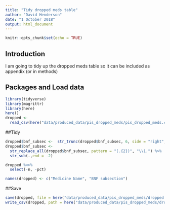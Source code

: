 ```yaml
---
title: "Tidy dropped meds table"
author: "David Henderson"
date: "1 October 2018"
output: html_document
---
```


```r
knitr::opts_chunk$set(echo = TRUE)
```

## Introduction

I am going to tidy up the dropped meds table so it can be included as appendix (or in methods)

## Packages and Load data

```r
library(tidyverse)
library(magrittr)
library(here)
here()
dropped <- 
  read_csv(here("data/produced_data/pis_dropped_meds/pis_dropped_meds.csv"))
```


##Tidy

```r
dropped$bnf_subsec <-  str_trunc(dropped$bnf_subsec, 6, side = "right", ellipsis = "")
dropped$bnf_subsec <- 
  str_replace_all(dropped$bnf_subsec, pattern = "(.{2})", "\\1.") %>% 
  str_sub(.,end = -2)

dropped %<>%
  select(-n, -pct)

names(dropped) <- c("Medicine Name", "BNF subsection")
```

##Save

```r
save(dropped, file = here("data/produced_data/pis_dropped_meds/dropped.rds"))
write_csv(dropped, path = here("data/produced_data/pis_dropped_meds/dropped.csv"))
```





